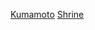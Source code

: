 {{日本行政區劃分類導航|神社}}
{{Commonscat|Shrines in Kumamoto prefecture}}
[[Category:日本各都道府縣神社|Kumamoto]]
[[Category:熊本縣宗教場所|Shrine]]